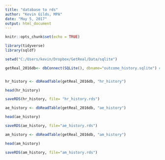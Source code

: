 ```yaml
---
title: "database to rds"
author: "Kevin Gilds, MPA"
date: "May 5, 2017"
output: html_document
---
```


```r
knitr::opts_chunk$set(echo = TRUE)

library(tidyverse)
library(sqldf)

setwd("C:/Users/kevin/Dropbox/GetReal/Data/sqlite") 

getReal_2016db<- dbConnect(SQLite(), dbname="outcome_history.sqlite") #established connection with database



```


```r
hr_history <- dbReadTable(getReal_2016db, "hr_history")

head(hr_history)

saveRDS(hr_history, file= "hr_history.rds")
```

```r
ae_history <- dbReadTable(getReal_2016db, "ae_history")

head(ae_history)

saveRDS(ae_history, file="ae_history.rds")
```

```r
am_history <- dbReadTable(getReal_2016db, "am_history")

head(am_history)

saveRDS(am_history, file="am_history.rds")
```

